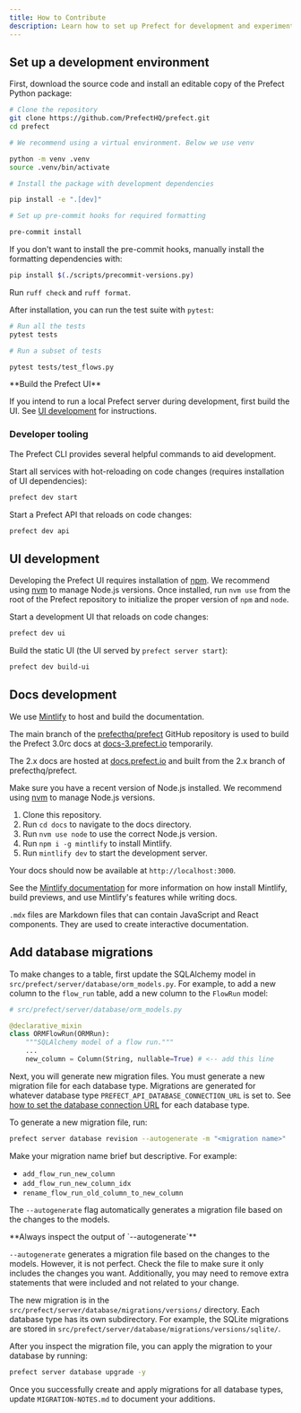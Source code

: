 ```yaml
---
title: How to Contribute
description: Learn how to set up Prefect for development and experimentation.
---
```


## Set up a development environment

First, download the source code and install an editable copy of the Prefect Python package:

```bash
# Clone the repository
git clone https://github.com/PrefectHQ/prefect.git
cd prefect

# We recommend using a virtual environment. Below we use venv

python -m venv .venv
source .venv/bin/activate

# Install the package with development dependencies

pip install -e ".[dev]"

# Set up pre-commit hooks for required formatting

pre-commit install

```


If you don't want to install the pre-commit hooks, manually install the formatting dependencies with:

```bash
pip install $(./scripts/precommit-versions.py)

```


Run `ruff check` and `ruff format`.

After installation, you can run the test suite with `pytest`:

```bash
# Run all the tests
pytest tests

# Run a subset of tests

pytest tests/test_flows.py

```

<Tip>
**Build the Prefect UI**

If you intend to run a local Prefect server during development, first build the UI. 
See [UI development](#ui-development) for instructions.
</Tip>

### Developer tooling 

The Prefect CLI provides several helpful commands to aid development.

Start all services with hot-reloading on code changes (requires installation of UI dependencies):

```bash
prefect dev start
```

Start a Prefect API that reloads on code changes:

```bash
prefect dev api
```

## UI development

Developing the Prefect UI requires installation of [npm](https://github.com/npm/cli). 
We recommend using [nvm](https://github.com/nvm-sh/nvm) to manage Node.js versions. 
Once installed, run `nvm use` from the root of the Prefect repository to initialize the proper version of `npm` and `node`.

Start a development UI that reloads on code changes:

```bash
prefect dev ui
```

Build the static UI (the UI served by `prefect server start`):

```bash
prefect dev build-ui
```

## Docs development

We use [Mintlify](https://mintlify.com/) to host and build the documentation.

The main branch of the [prefecthq/prefect](https://github.com/PrefectHQ/prefect) GitHub repository is used to build the Prefect 3.0rc docs at [docs-3.prefect.io](https://docs-3.prefect.io) temporarily.

The 2.x docs are hosted at [docs.prefect.io](https://docs.prefect.io) and built from the 2.x branch of prefecthq/prefect.

Make sure you have a recent version of Node.js installed. We recommend using [nvm](https://github.com/nvm-sh/nvm) to manage Node.js versions.

1. Clone this repository.
2. Run `cd docs` to navigate to the docs directory.
3. Run `nvm use node` to use the correct Node.js version.
4. Run `npm i -g mintlify` to install Mintlify.
5. Run `mintlify dev` to start the development server.

Your docs should now be available at `http://localhost:3000`.

See the [Mintlify documentation](https://mintlify.com/docs/development) for more information on how install Mintlify, build previews, and use Mintlify's features while writing docs.

`.mdx` files are Markdown files that can contain JavaScript and React components. They are used to create interactive documentation.

## Add database migrations

To make changes to a table, first update the SQLAlchemy model in `src/prefect/server/database/orm_models.py`. For example, 
to add a new column to the `flow_run` table, add a new column to the `FlowRun` model:

```python
# src/prefect/server/database/orm_models.py

@declarative_mixin
class ORMFlowRun(ORMRun):
    """SQLAlchemy model of a flow run."""
    ...
    new_column = Column(String, nullable=True) # <-- add this line
```

Next, you will generate new migration files. You must generate a new migration file for each database type. 
Migrations are generated for whatever database type `PREFECT_API_DATABASE_CONNECTION_URL` is set to. 
See [how to set the database connection URL](/3.0rc/manage/self-host#database-settings) for 
each database type.

To generate a new migration file, run:

```bash
prefect server database revision --autogenerate -m "<migration name>"
```

Make your migration name brief but descriptive. For example:

*   `add_flow_run_new_column`
*   `add_flow_run_new_column_idx`
*   `rename_flow_run_old_column_to_new_column`

The `--autogenerate` flag automatically generates a migration file based on the changes to the models.

<Warning>
**Always inspect the output of `--autogenerate`**

`--autogenerate` generates a migration file based on the changes to the models. However, it is not perfect. Check 
the file to make sure it only includes the changes you want. Additionally, you may need to remove extra statements that 
were included and not related to your change.
</Warning>

The new migration is in the `src/prefect/server/database/migrations/versions/` directory. Each database type has its 
own subdirectory. For example, the SQLite migrations are stored in `src/prefect/server/database/migrations/versions/sqlite/`.

After you inspect the migration file, you can apply the migration to your database by running:

```bash
prefect server database upgrade -y
```

Once you successfully create and apply migrations for all database types, update `MIGRATION-NOTES.md` to 
document your additions.